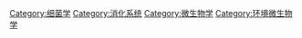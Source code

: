 [[Category:细菌学|Category:细菌学]]
[[Category:消化系统|Category:消化系统]]
[[Category:微生物学|Category:微生物学]]
[[Category:环境微生物学|Category:环境微生物学]]